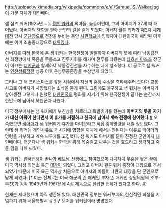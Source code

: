 http://upload.wikimedia.org/wikipedia/commons/e/e1/Samuel_S_Walker.jpg
이 가문 자체가 [[대인배]]다.

샘 심즈 워커(1925년 ~ ). [[월튼 워커]]의 외아들. 늦둥이인데, 그의 아버지가 37세 때 태어났다. 아버지의 영향을 받아 군인의 길을 걷게 되었다. 아버지 월튼 워커가 [[제2차 세계대전]] 당시 [[군단장]]으로 전장을 누비는 동안 [[사관학교]]에 입학하여 대한민국이 해방된 이후에는 이미 소총중대장으로 [[대위]]였다.

아버지를 따라 한국에 온 샘 워커는 한국전쟁이 발발하자 아버지의 뜻에 따라 낙동강전선 최정방에서 죽음을 무릅쓰고 진두지휘를 해가며 전투를 치뤘는데 [[타흐신 야즈즈]] 장군이 이끄는 [[터키]]군과 합세하여 낙동강전선을 사수하는 데에 일조했다. 이 공로로 샘 워커는 [[인천상륙작전]] 성공 이후 은성무공훈장을 수상받게 되었다. 

그러나 그 해 크리스마스를 앞둔 시점에서 자신의 훈장 수상을 축하해주러 오다가 교통사고로 아버지가 사망했다는 소식을 듣게 된다. 그럼에도 불구하고 샘 워커는 아버지가 살아생전 그렇게나 원했던 [[대한민국]]의 평화를 지키기 위해 한국전쟁이 끝나는 순간까지 한반도에 남아서 북한군과 싸웠다.

미국 정부에서는 샘 워커에게 부친상을 치르라고 특별휴가를 줬는데 '''아버지의 뜻을 자기가 대신 이뤄야 한다면서 이 휴가를 거절하고 한국에 남아서 계속 전쟁에 참여했다.'''[http://article.joinsmsn.com/news/article/article.asp?total_id=4523991&cloc=olink #] 오죽했으면 [[맥아더]]가 샘 워커에게 휴가를 다녀오라고 직접 강제명령을 내릴 정도였다. 그런데 샘 워커는 개인사유로 군 사기에 영향을 끼치게 해서는 안된다는 이유로 맥아더의 명령을 거부하고 계속 싸우기를 고집했다. 샘 워커도 아버지를 닮아 진정한 군인이자 [[대인배]]이다. 더군다나 샘 워커는 한국을 위해 목숨걸고 싸우는 것을 효도라고 생각하고 죽을 힘을 다해 싸웠다.

샘 워커는 한국전쟁이 끝나자 [[베트남 전쟁]]에도 참여했으며 차곡차곡 무훈을 쌓은 끝에 미국 역사상 최연소 육군 [[대장]]이 되었다. 그리고 아버지 윌튼 워커 중장이 대장으로 추서되었기 때문에 미국 육군 역사상 처음으로 아버지와 아들이 나란히 대장을 단 군인으로 남게 되었다. [* 미군 전체로는 미국 해군의 존 매케인 부자(존 매케인 상원의원의 조부-부친)가 각각 1949년과 1967년에 4성 제독으로 진급한 전례가 있다고 한다. [http://ko.wikipedia.org/wiki/%EC%83%98_S._%EC%9B%8C%EC%BB%A4 #]]

현재는 제대했으며 아직 생존해 있다. 대한민국 정부는 워커 부자의 헌신적인 희생을 기념하기 위해 서울특별시 광진구 모처를 워커힐이라 명명했다.
